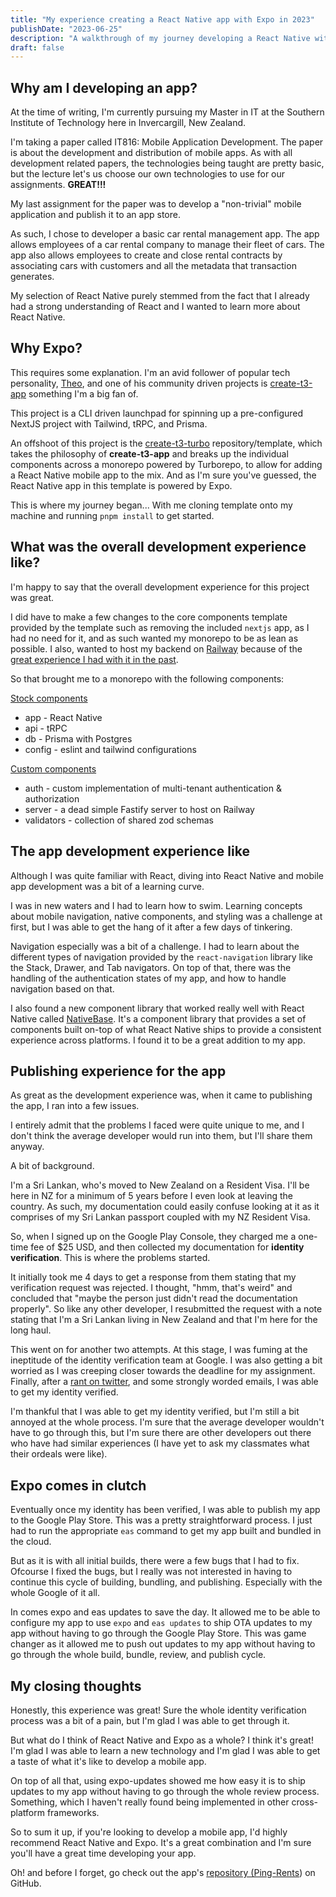 ```yaml
---
title: "My experience creating a React Native app with Expo in 2023"
publishDate: "2023-06-25"
description: "A walkthrough of my journey developing a React Native with Expo in 2023"
draft: false
---
```


## Why am I developing an app?

At the time of writing, I'm currently pursuing my Master in IT at the Southern Institute of Technology here in Invercargill, New Zealand.

I'm taking a paper called IT816: Mobile Application Development. The paper is about the development and distribution of mobile apps. As with all development related papers, the technologies being taught are pretty basic, but the lecture let's us choose our own technologies to use for our assignments. **GREAT!!!**

My last assignment for the paper was to develop a "non-trivial" mobile application and publish it to an app store.

As such, I chose to developer a basic car rental management app. The app allows employees of a car rental company to manage their fleet of cars. The app also allows employees to create and close rental contracts by associating cars with customers and all the metadata that transaction generates.

My selection of React Native purely stemmed from the fact that I already had a strong understanding of React and I wanted to learn more about React Native.

## Why Expo?

This requires some explanation. I'm an avid follower of popular tech personality, [Theo](https://www.twitter.com/@t3dotgg), and one of his community driven projects is [create-t3-app](https://create.t3.gg) something I'm a big fan of.

This project is a CLI driven launchpad for spinning up a pre-configured NextJS project with Tailwind, tRPC, and Prisma.

An offshoot of this project is the [create-t3-turbo](https://github.com/t3-oss/create-t3-turbo) repository/template, which takes the philosophy of **create-t3-app** and breaks up the individual components across a monorepo powered by Turborepo, to allow for adding a React Native mobile app to the mix. And as I'm sure you've guessed, the React Native app in this template is powered by Expo.

This is where my journey began... With me cloning template onto my machine and running `pnpm install` to get started.

## What was the overall development experience like?

I'm happy to say that the overall development experience for this project was great.

I did have to make a few changes to the core components template provided by the template such as removing the included `nextjs` app, as I had no need for it, and as such wanted my monorepo to be as lean as possible. I also, wanted to host my backend on [Railway](https://railway.app) because of the [great experience I had with it in the past](/blog/railway-just-made-it-so-easy).

So that brought me to a monorepo with the following components:

<u>Stock components</u>

- app - React Native
- api - tRPC
- db - Prisma with Postgres
- config - eslint and tailwind configurations

<u>Custom components</u>

- auth - custom implementation of multi-tenant authentication & authorization
- server - a dead simple Fastify server to host on Railway
- validators - collection of shared zod schemas

## The app development experience like

Although I was quite familiar with React, diving into React Native and mobile app development was a bit of a learning curve.

I was in new waters and I had to learn how to swim. Learning concepts about mobile navigation, native components, and styling was a challenge at first, but I was able to get the hang of it after a few days of tinkering.

Navigation especially was a bit of a challenge. I had to learn about the different types of navigation provided by the `react-navigation` library like the Stack, Drawer, and Tab navigators. On top of that, there was the handling of the authentication states of my app, and how to handle navigation based on that.

I also found a new component library that worked really well with React Native called [NativeBase](https://nativebase.io). It's a component library that provides a set of components built on-top of what React Native ships to provide a consistent experience across platforms. I found it to be a great addition to my app.

## Publishing experience for the app

As great as the development experience was, when it came to publishing the app, I ran into a few issues.

I entirely admit that the problems I faced were quite unique to me, and I don't think the average developer would run into them, but I'll share them anyway.

A bit of background.

I'm a Sri Lankan, who's moved to New Zealand on a Resident Visa. I'll be here in NZ for a minimum of 5 years before I even look at leaving the country. As such, my documentation could easily confuse looking at it as it comprises of my Sri Lankan passport coupled with my NZ Resident Visa.

So, when I signed up on the Google Play Console, they charged me a one-time fee of $25 USD, and then collected my documentation for **identity verification**. This is where the problems started.

It initially took me 4 days to get a response from them stating that my verification request was rejected. I thought, "hmm, that's weird" and concluded that "maybe the person just didn't read the documentation properly". So like any other developer, I resubmitted the request with a note stating that I'm a Sri Lankan living in New Zealand and that I'm here for the long haul.

This went on for another two attempts. At this stage, I was fuming at the ineptitude of the identity verification team at Google. I was also getting a bit worried as I was creeping closer towards the deadline for my assignment. Finally, after a [rant on twitter](https://twitter.com/seancassiere/status/1667128857852530690), and some strongly worded emails, I was able to get my identity verified.

I'm thankful that I was able to get my identity verified, but I'm still a bit annoyed at the whole process. I'm sure that the average developer wouldn't have to go through this, but I'm sure there are other developers out there who have had similar experiences (I have yet to ask my classmates what their ordeals were like).

## Expo comes in clutch

Eventually once my identity has been verified, I was able to publish my app to the Google Play Store. This was a pretty straightforward process. I just had to run the appropriate `eas` command to get my app built and bundled in the cloud.

But as it is with all initial builds, there were a few bugs that I had to fix. Ofcourse I fixed the bugs, but I really was not interested in having to continue this cycle of building, bundling, and publishing. Especially with the whole Google of it all.

In comes expo and eas updates to save the day. It allowed me to be able to configure my app to use `expo` and `eas updates` to ship OTA updates to my app without having to go through the Google Play Store. This was game changer as it allowed me to push out updates to my app without having to go through the whole build, bundle, review, and publish cycle.

## My closing thoughts

Honestly, this experience was great! Sure the whole identity verification process was a bit of a pain, but I'm glad I was able to get through it.

But what do I think of React Native and Expo as a whole? I think it's great! I'm glad I was able to learn a new technology and I'm glad I was able to get a taste of what it's like to develop a mobile app.

On top of all that, using expo-updates showed me how easy it is to ship updates to my app without having to go through the whole review process. Something, which I haven't really found being implemented in other cross-platform frameworks.

So to sum it up, if you're looking to develop a mobile app, I'd highly recommend React Native and Expo. It's a great combination and I'm sure you'll have a great time developing your app.

Oh! and before I forget, go check out the app's [repository (Ping-Rents](https://github.com/SeancCassiere/ping-rents)) on GitHub.
